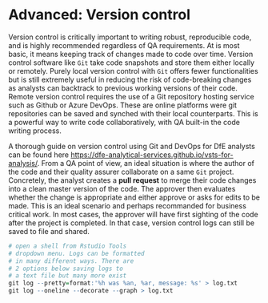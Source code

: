 # Advanced: Version control{#VC}

Version control is critically important to writing robust, reproducible code, and is highly recommended regardless of QA requirements. At is most basic, it means keeping track of changes made to code over time. Version control software like `Git` take code snapshots and store them either locally or remotely. Purely local version control with `Git` offers fewer functionalities but is still extremely useful in reducing the risk of code-breaking changes as analysts can backtrack to previous working versions of their code. Remote version control requires the use of a Git repository hosting service such as Github or Azure DevOps. These are online platforms were git repositories can be saved and synched with their local counterparts. This is a powerful way to write code collaboratively, with QA built-in the code writing process. 

A thorough guide on version control using Git and DevOps for DfE analysts can be found here <https://dfe-analytical-services.github.io/vsts-for-analysis/>. From a QA point of view, an ideal situation is where the author of the code and their quality assurer collaborate on a same `Git` project. Concretely, the analyst creates a **pull request** to merge their code changes into a clean master version of the code. The approver then evaluates whether the change is appropriate and either approve or asks for edits to be made. This is an ideal scenario and perhaps recommanded for business critical work. In most cases, the approver will have first sighting of the code after the project is completed. In that case, version control logs can still be saved to file and shared. 

```r
# open a shell from Rstudio Tools
# dropdown menu. Logs can be formatted
# in many different ways. There are 
# 2 options below saving logs to 
# a text file but many more exist
git log --pretty=format:'%h was %an, %ar, message: %s' > log.txt
git log --oneline --decorate --graph > log.txt

```
